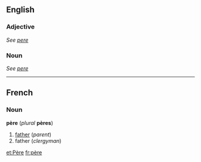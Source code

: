 ==English==
===Adjective===
''See [[pere]]''

===Noun===
''See [[pere]]''

----
==French==
===Noun===
'''père''' (''plural'' '''pères''')

#[[father]] (''parent'')
#father (''clergyman'')

[[et:Père]]
[[fr:père]]